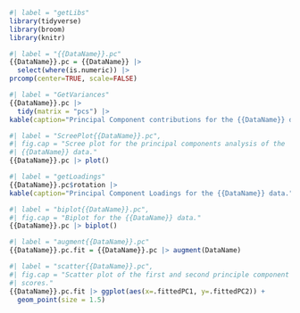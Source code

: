 
```r
#| label = "getLibs"
library(tidyverse)
library(broom)
library(knitr)
```

```r
#| label = "{{DataName}}.pc"
{{DataName}}.pc = {{DataName}} |>
  select(where(is.numeric)) |> 
prcomp(center=TRUE, scale=FALSE)
```


```r
#| label = "GetVariances"
{{DataName}}.pc |>
  tidy(matrix = "pcs") |> 
kable(caption="Principal Component contributions for the {{DataName}} data.")
```


```r
#| label = "ScreePlot{{DataName}}.pc",
#| fig.cap = "Scree plot for the principal components analysis of the
#| {{DataName}} data."
{{DataName}}.pc |> plot()
```


```r
#| label = "getLoadings"
{{DataName}}.pc$rotation |>
kable(caption="Principal Component Loadings for the {{DataName}} data.")
```


```r
#| label = "biplot{{DataName}}.pc",
#| fig.cap = "Biplot for the {{DataName}} data."
{{DataName}}.pc |> biplot()
```

```r
#| label = "augment{{DataName}}.pc"
{{DataName}}.pc.fit = {{DataName}}.pc |> augment(DataName)  
```


```r
#| label = "scatter{{DataName}}.pc",
#| fig.cap = "Scatter plot of the first and second principle component
#| scores."
{{DataName}}.pc.fit |> ggplot(aes(x=.fittedPC1, y=.fittedPC2)) + 
  geom_point(size = 1.5) 
```
